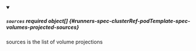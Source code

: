


<details className="config-field" data-expandable="true" open>
<summary>

##### `sources` <span className="config-field-required" data-required="false">required</span> <span className="config-field-type">object[]</span> <span className="config-field-default"></span> <span className="config-field-enum"></span> {#runners-spec-clusterRef-podTemplate-spec-volumes-projected-sources}

sources is the list of volume projections

</summary>

<PartialSourcesreference />


</details>
